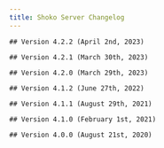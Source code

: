 ```yaml
---
title: Shoko Server Changelog
---
```



<ChangelogV2 name='Shoko Server'>

	## Version 4.2.2 (April 2nd, 2023)
</ChangelogV2>

<ChangelogV2 name='Shoko Server'>

	## Version 4.2.1 (March 30th, 2023)
</ChangelogV2>

<ChangelogV2 name='Shoko Server'>

	## Version 4.2.0 (March 29th, 2023)
</ChangelogV2>

<ChangelogV2 name='Shoko Server'>

	## Version 4.1.2 (June 27th, 2022)
</ChangelogV2>

<ChangelogV2 name='Shoko Server'>

	## Version 4.1.1 (August 29th, 2021)
</ChangelogV2>

<ChangelogV2 name='Shoko Server'>

	## Version 4.1.0 (February 1st, 2021)
</ChangelogV2>

<ChangelogV2 name='Shoko Server'>

	## Version 4.0.0 (August 21st, 2020)
</ChangelogV2>